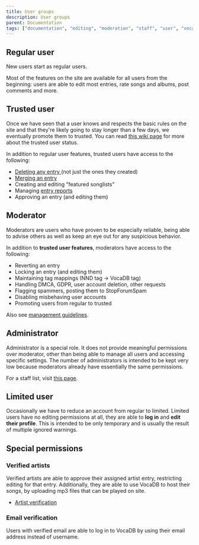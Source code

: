 ---
title: User groups
description: User groups
parent: Documentation
tags: ["documentation", "editing", "moderation", "staff", "user", "vocadb"]
---

## Regular user

New users start as regular users. 

Most of the features on the site are available for all users from the beginning:
users are able to edit most entries, rate songs and albums, post comments and more. 

## Trusted user

Once we have seen that a user knows and respects the basic rules on the site and that they're likely going to stay longer than a few days, we eventually promote them to trusted. You can read [this wiki page](/docs/documentation/trusted-users) for more about the trusted user status.

In addition to regular user features, trusted users have access to the following:
* [Deleting any entry ](/docs/other-guidelines/content-removal-guidelines) (not just the ones they created)
* [Merging an entry](/docs/other-guidelines/merging-entries)
* Creating and editing "featured songlists"
* Managing [entry reports](/docs/pinned/entry-reports)
* Approving an entry (and editing them)

## Moderator

Moderators are users who have proven to be especially reliable, being able to advise others as well as keep an eye out for any suspicious behavior.

In addition to **trusted user features**, moderators have access to the following:
* Reverting an entry
* Locking an entry (and editing them)
* Maintaining tag mappings (NND tag -> VocaDB tag)
* Handling DMCA, GDPR, user account deletion, other requests
* Flagging spammers, posting them to StopForumSpam
* Disabling misbehaving user accounts
* Promoting users from regular to trusted

Also see [management guidelines](/docs/other-guidelines/management-guidelines).

## Administrator

Administrator is a special role. It does not provide meaningful permissions over moderator, other than being able to manage all users and accessing specific settings. The number of administrators is intended to be kept very low because moderators already have essentially the same permissions.

For a staff list, visit [this page](/docs/footer/staff-roles).

## Limited user

Occasionally we have to reduce an account from regular to limited. Limited users have no editing permissions at all, they are able to **log in** and **edit their profile**. This is intended to be only temporary and is usually the result of multiple ignored warnings.

## Special permissions

### Verified artists

Verified artists are able to approve their assigned artist entry, restricting editing for that entry. Additionally, they are able to use VocaDB to host their songs, by uploading mp3 files that can be played on site.

* [Artist verification](/docs/artists/artist-verification)

### Email verification

Users with verified email are able to log in to VocaDB by using their email address instead of username.